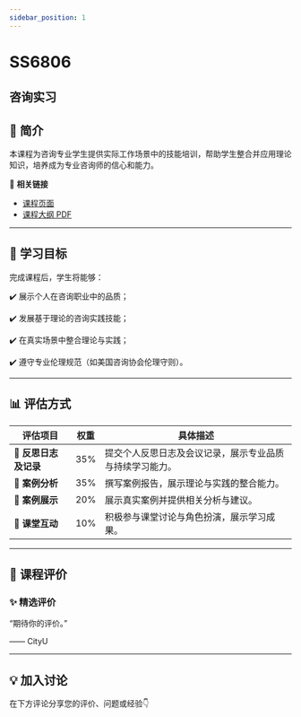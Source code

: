 ```yaml
---
sidebar_position: 1
---
```


# SS6806
## 咨询实习

## **📘 简介**
本课程为咨询专业学生提供实际工作场景中的技能培训，帮助学生整合并应用理论知识，培养成为专业咨询师的信心和能力。

🔗 **相关链接**
- [课程页面](https://www.cityu.edu.hk/catalogue/pg/202526/course/SS6806.htm)
- [课程大纲 PDF](https://www.cityu.edu.hk/catalogue/pg/202526/course/SS6806.pdf)

---

## **🎯 学习目标**

完成课程后，学生将能够：

✔️ 展示个人在咨询职业中的品质；

✔️ 发展基于理论的咨询实践技能；

✔️ 在真实场景中整合理论与实践；

✔️ 遵守专业伦理规范（如美国咨询协会伦理守则）。

---

## **📊 评估方式**

| **评估项目**             | **权重** | **具体描述**                                                                                       |
|------------------------|---------|---------------------------------------------------------------------------------------------------|
| **📝 反思日志及记录**   | 35%     | 提交个人反思日志及会议记录，展示专业品质与持续学习能力。                                                |
| **📄 案例分析**         | 35%     | 撰写案例报告，展示理论与实践的整合能力。                                                             |
| **🎤 案例展示**         | 20%     | 展示真实案例并提供相关分析与建议。                                                                 |
| **💬 课堂互动**         | 10%     | 积极参与课堂讨论与角色扮演，展示学习成果。                                                           |

---

## **💬 课程评价**

### ✨ **精选评价**
<div className={commentStyles.commentBox}>
    <p className={commentStyles.commentText}>
        “期待你的评价。”
    </p>
    <p className={commentStyles.commentAuthor}>—— CityU</p>
</div>

---

## **💡 加入讨论**

在下方评论分享您的评价、问题或经验👇
<Utterances />
